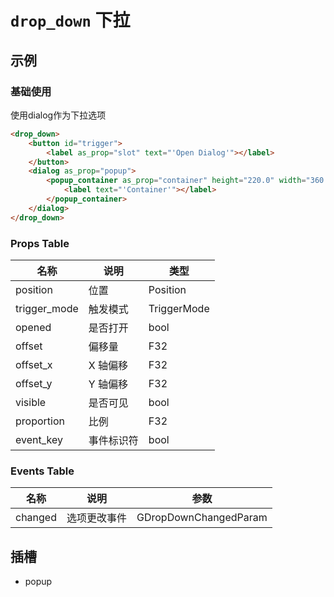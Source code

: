 # `drop_down` 下拉

## 示例

### 基础使用

使用dialog作为下拉选项

```html
<drop_down>
    <button id="trigger">
        <label as_prop="slot" text="'Open Dialog'"></label>
    </button>
    <dialog as_prop="popup">
        <popup_container as_prop="container" height="220.0" width="360.0" flow="Down" theme="Info">
            <label text="'Container'"></label>
        </popup_container>
    </dialog>
</drop_down>
```

### Props Table  

| 名称         | 说明          | 类型         |  
|-------------|--------------|-------------|  
| position    | 位置          | Position    |  
| trigger_mode | 触发模式     | TriggerMode |  
| opened      | 是否打开      | bool        |  
| offset      | 偏移量        | F32         |  
| offset_x    | X 轴偏移      | F32         |  
| offset_y    | Y 轴偏移      | F32         |  
| visible     | 是否可见      | bool        |  
| proportion  | 比例          | F32         |  
| event_key   | 事件标识符    | bool        |  

### Events Table  

| 名称      | 说明        | 参数                    |  
|----------|------------|------------------------|  
| changed  | 选项更改事件 | GDropDownChangedParam |  

## 插槽

- popup